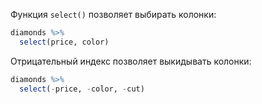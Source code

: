 Функция `select()` позволяет выбирать колонки:

```r
diamonds %>% 
  select(price, color)
```

Отрицательный индекс позволяет выкидывать колонки:

```r
diamonds %>% 
  select(-price, -color, -cut)
```

